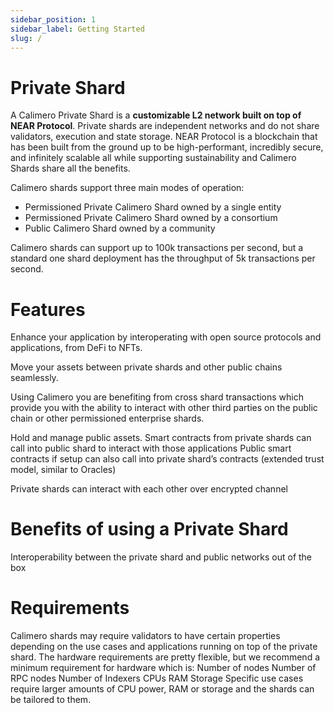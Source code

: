 ```yaml
---
sidebar_position: 1
sidebar_label: Getting Started
slug: /
---
```


# Private Shard
A Calimero Private Shard is a **customizable L2 network built on top of NEAR Protocol**. Private shards are independent networks and do not share validators, execution and state storage. NEAR Protocol is a blockchain that has been built from the ground up to be high-performant, incredibly secure, and infinitely scalable all while supporting sustainability and Calimero Shards share all the benefits.

Calimero shards support three main modes of operation:
- Permissioned Private Calimero Shard owned by a single entity
- Permissioned Private Calimero Shard owned by a consortium 
- Public Calimero Shard owned by a community

Calimero shards can support up to 100k transactions per second, but a standard one shard deployment has the throughput of 5k transactions per second.


# Features
Enhance your application by interoperating with open source protocols and applications, from DeFi to NFTs.

Move your assets between private shards and other public chains seamlessly.


Using Calimero you are benefiting from cross shard transactions which provide you with the ability to interact with other third parties on the public chain or other permissioned enterprise shards.


Hold and manage public assets.
Smart contracts from private shards can call into public shard to interact with those applications
Public smart contracts if setup can also call into private shard’s contracts (extended trust model, similar to Oracles)

Private shards can interact with each other over encrypted channel


# Benefits of using a Private Shard


Interoperability between the private shard and public networks out of the box



# Requirements​
Calimero shards may require validators to have certain properties depending on the use cases and applications running on top of the private shard.
The hardware requirements are pretty flexible, but we recommend a minimum requirement for hardware which is:
Number of nodes
Number of RPC nodes
Number of Indexers
CPUs
RAM
Storage 
Specific use cases require larger amounts of CPU power, RAM or storage and the shards can be tailored to them.

